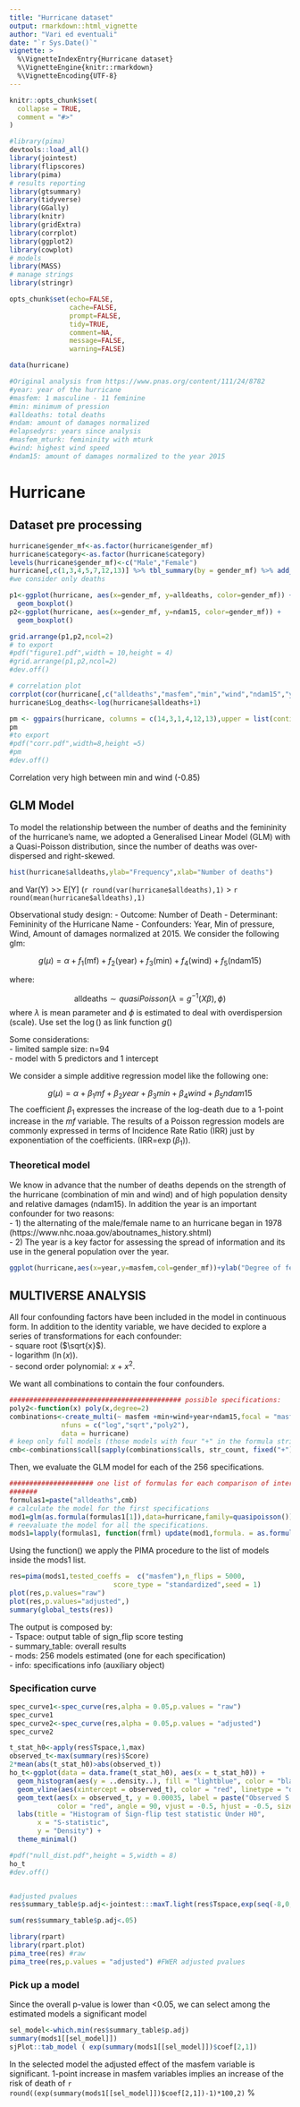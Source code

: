 ```yaml
---
title: "Hurricane dataset"
output: rmarkdown::html_vignette
author: "Vari ed eventuali"
date: "`r Sys.Date()`"
vignette: >
  %\VignetteIndexEntry{Hurricane dataset}
  %\VignetteEngine{knitr::rmarkdown}
  %\VignetteEncoding{UTF-8}
---
```


```r
knitr::opts_chunk$set(
  collapse = TRUE,
  comment = "#>"
)
```

```r
#library(pima)
devtools::load_all()
library(jointest)
library(flipscores)
library(pima)
# results reporting
library(gtsummary)
library(tidyverse)
library(GGally)
library(knitr)
library(gridExtra)
library(corrplot)
library(ggplot2)
library(cowplot)
# models 
library(MASS)
# manage strings
library(stringr)

opts_chunk$set(echo=FALSE,
               cache=FALSE,
               prompt=FALSE,
               tidy=TRUE,
               comment=NA,
               message=FALSE,
               warning=FALSE)

data(hurricane)

#Original analysis from https://www.pnas.org/content/111/24/8782  
#year: year of the hurricane
#masfem: 1 masculine - 11 feminine
#min: minimum of pression
#alldeaths: total deaths
#ndam: amount of damages normalized 
#elapsedyrs: years since analysis
#masfem_mturk: femininity with mturk
#wind: highest wind speed
#ndam15: amount of damages normalized to the year 2015
```

# Hurricane  
## Dataset pre processing

```r
hurricane$gender_mf<-as.factor(hurricane$gender_mf)
hurricane$category<-as.factor(hurricane$category)
levels(hurricane$gender_mf)<-c("Male","Female")
hurricane[,c(1,3,4,5,7,12,13)] %>% tbl_summary(by = gender_mf) %>% add_p() %>%as_gt() %>%   gt::as_latex()
#we consider only deaths

p1<-ggplot(hurricane, aes(x=gender_mf, y=alldeaths, color=gender_mf)) +
  geom_boxplot()
p2<-ggplot(hurricane, aes(x=gender_mf, y=ndam15, color=gender_mf)) +
  geom_boxplot()

grid.arrange(p1,p2,ncol=2)
# to export
#pdf("figure1.pdf",width = 10,height = 4)
#grid.arrange(p1,p2,ncol=2)
#dev.off()

# correlation plot
corrplot(cor(hurricane[,c("alldeaths","masfem","min","wind","ndam15","year")]))
hurricane$Log_deaths<-log(hurricane$alldeaths+1)

pm <- ggpairs(hurricane, columns = c(14,3,1,4,12,13),upper = list(continuous = wrap("cor", method = "spearman")))
pm
#to export
#pdf("corr.pdf",width=8,height =5)
#pm
#dev.off()
```

Correlation very high between min and wind (-0.85)

## GLM Model

To model the relationship between the number of deaths and the femininity of the hurricane's name, we adopted a Generalised Linear Model (GLM) with a Quasi-Poisson distribution, since the number of deaths was over-dispersed and right-skewed.  

```r
hist(hurricane$alldeaths,ylab="Frequency",xlab="Number of deaths")
```

and Var(Y) >> E[Y] (`r round(var(hurricane$alldeaths),1)` > `r round(mean(hurricane$alldeaths),1)`

Observational study design:
- Outcome: Number of Death
- Determinant: Femininity of the Hurricane Name
- Confounders: Year, Min of pressure, Wind, Amount of damages normalized at 2015. 
We consider the following glm:  

$$g(\mu)=\alpha+f_1(\mbox{mf})+f_2(\mbox{year})+f_3(\mbox{min})+f_4(\mbox{wind})+f_5(\mbox{ndam15})$$

where:  

$$\mbox{alldeaths} \sim quasiPoisson(\lambda=g^{-1}(X\beta),\phi)$$
where $\lambda$ is mean parameter and $\phi$ is estimated to deal with overdispersion (scale). Use set the $\log()$ as link function $g()$

Some considerations:  
- limited sample size: n=94  
- model with 5 predictors and 1 intercept  

We consider a simple additive regression model like the following one:

$$g(\mu)=\alpha+\beta_1 mf+ \beta_2 year+\beta_3 min+\beta_4 wind+\beta_5 ndam15$$
The coefficient $\beta_1$ expresses the increase of the log-death due to a 1-point increase in the $mf$ variable. The results of a Poisson regression models are commonly expressed in terms of Incidence Rate Ratio (IRR) just by exponentiation of the coefficients. (IRR=$\exp(\beta_1)$).

### Theoretical model  
We know in advance that the number of deaths depends on the strength of the hurricane (combination of min and wind) and of high population density and relative damages (ndam15). 
In addition the year is an important confounder for two reasons:  
- 1) the alternating of the male/female name to an hurricane began in 1978 (https://www.nhc.noaa.gov/aboutnames_history.shtml)   
- 2) The year is a key factor for assessing the spread of information and its use in the general population over the year.   

```r
ggplot(hurricane,aes(x=year,y=masfem,col=gender_mf))+ylab("Degree of femininity")+geom_point(size=3)+xlab("Year")+labs(col="Gender")
```


## MULTIVERSE ANALYSIS 

All four confounding factors have been included in the model in continuous form. In addition to the identity variable, we have decided to explore a series of transformations for each confounder:  
- square root ($\sqrt{x}$).  
- logarithm ($\ln(x)$).  
- second order polynomial: $x+x^2$.   

We want all combinations to contain the four confounders.

```r
########################################### possible specifications:
poly2<-function(x) poly(x,degree=2)
combinations<-create_multi(~ masfem +min+wind+year+ndam15,focal = "masfem", 
             nfuns = c("log","sqrt","poly2"), 
             data = hurricane)
# keep only full models (those models with four "+" in the formula string)
cmb<-combinations$call[sapply(combinations$calls, str_count, fixed("+"))==4]
```

Then, we evaluate the GLM model for each of the 256 specifications.   

```r
##################### one list of formulas for each comparison of interest:
#######
formulas1=paste("alldeaths",cmb)
# calculate the model for the first specifications
mod1=glm(as.formula(formulas1[1]),data=hurricane,family=quasipoisson())
# reevaluate the model for all the specifications.
mods1=lapply(formulas1, function(frml) update(mod1,formula. = as.formula(frml)))
```

Using the \texttt{pima} function() we apply the PIMA procedure to the list of models inside the mods1 list.

```r
res=pima(mods1,tested_coeffs =  c("masfem"),n_flips = 5000,
                          score_type = "standardized",seed = 1)
plot(res,p.values="raw")
plot(res,p.values="adjusted",)
summary(global_tests(res))
```

The output is composed by:  
- Tspace: output table of sign_flip score testing  
- summary_table: overall results  
- mods: 256 models estimated (one for each specification)  
- info: specifications info (auxiliary object)  

### Specification curve 
```r
spec_curve1<-spec_curve(res,alpha = 0.05,p.values = "raw")
spec_curve1
spec_curve2<-spec_curve(res,alpha = 0.05,p.values = "adjusted")
spec_curve2

t_stat_h0<-apply(res$Tspace,1,max)
observed_t<-max(summary(res)$Score)
2*mean(abs(t_stat_h0)>abs(observed_t))
ho_t<-ggplot(data = data.frame(t_stat_h0), aes(x = t_stat_h0)) +
  geom_histogram(aes(y = ..density..), fill = "lightblue", color = "black", alpha = 0.7) +
  geom_vline(aes(xintercept = observed_t), color = "red", linetype = "dashed", size = 1.2) +
  geom_text(aes(x = observed_t, y = 0.00035, label = paste("Observed S =", observed_t)),
            color = "red", angle = 90, vjust = -0.5, hjust = -0.5, size = 4) +
  labs(title = "Histogram of Sign-flip test statistic Under H0",
       x = "S-statistic",
       y = "Density") +
  theme_minimal()

#pdf("null_dist.pdf",height = 5,width = 8)
ho_t
#dev.off()


#adjusted pvalues
res$summary_table$p.adj<-jointest:::maxT.light(res$Tspace,exp(seq(-8,0,0.5)))

sum(res$summary_table$p.adj<.05)

library(rpart)
library(rpart.plot)
pima_tree(res) #raw
pima_tree(res,p.values = "adjusted") #FWER adjusted pvalues
```

### Pick up a model


Since the overall p-value is lower than <0.05, we can select among the estimated models a significant model 

```r
sel_model<-which.min(res$summary_table$p.adj)
summary(mods1[[sel_model]])
sjPlot::tab_model ( exp(summary(mods1[[sel_model]])$coef[2,1])
```

In the selected model the adjusted effect of the masfem variable is significant. 1-point increase in masfem variables implies an increase of the risk of death of `r  round((exp(summary(mods1[[sel_model]])$coef[2,1])-1)*100,2)` \%